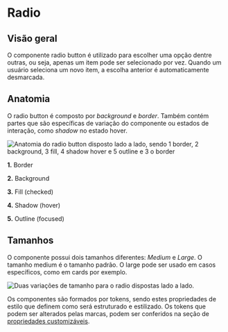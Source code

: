 
# Radio

## Visão geral

O componente radio button é utilizado para escolher uma opção dentre outras, ou seja, apenas um item
pode ser selecionado por vez. Quando um usuário seleciona um novo item, a escolha anterior é
automaticamente desmarcada.

## Anatomia

O radio button é composto por _background_ e _border_. Também contém partes que são específicas de variação do componente ou estados de interação, como _shadow_ no estado hover.

<img
  src={radio_anatomy}
  alt="Anatomia do radio button disposto lado a lado, sendo 1 border, 2 background, 3 fill, 4 shadow hover e 5 outline e 3 o border"
/>

**1.** Border

**2.** Background

**3.** Fill (checked)

**4.** Shadow (hover)

**5.** Outline (focused)

## Tamanhos

O componente possui dois tamanhos diferentes: _Medium_ e _Large_. O tamanho medium é o tamanho padrão. O large pode ser usado em casos específicos, como em cards por exemplo.

<img
  src={size}
  alt="Duas variações de tamanho para o radio dispostas lado a lado."
/>

Os componentes são formados por tokens, sendo estes propriedades de estilo que definem como será estruturado e estilizado. Os tokens que podem ser alterados pelas marcas, podem ser conferidos na seção de [propriedades customizáveis](#propriedades-customizáveis).
